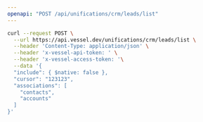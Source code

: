 ```yaml
---
openapi: "POST /api/unifications/crm/leads/list"
---
```


<RequestExample>

```bash Request
curl --request POST \
  --url https://api.vessel.dev/unifications/crm/leads/list \
  --header 'Content-Type: application/json' \
  --header 'x-vessel-api-token: ' \
  --header 'x-vessel-access-token: '\
  --data '{
  "include": { $native: false },
  "cursor": "123123",
  "associations": [
    "contacts",
    "accounts"
  ]
}'
```

</RequestExample>


